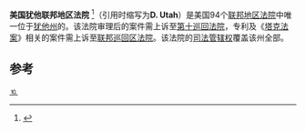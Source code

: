 {{Infobox U.S. district court
|district name =  美国犹他联邦地区法院
|abbrev = D. Utah
|appeals to = 第十巡回
|map image name = 
|map image width = 200
|map image caption = 
|seal = 
|seal size = 160
|established = 1894年7月16日 
|judges assigned = 5
|chief judge = Ted Stewart
|official site = http://www.utd.uscourts.gov/
}}

'''美国犹他联邦地区法院''' <ref name="中文名参考">{{cite web | url=http://www.xzbu.com/2/view-666514.htm | title=中文名参考 | accessdate=2013-08-08 }}</ref>（引用时缩写为''' D. Utah'''）是美国94个[[联邦地区法院|联邦地区法院]]中唯一位于[[犹他州|犹他州]]的。该法院审理后的案件需上诉至[[美国联邦第十巡回上诉法院|第十巡回法院]]，专利及《[[塔克法案|塔克法案]]》相关的案件需上诉至[[联邦巡回区法院|联邦巡回区法院]]。该法院的[[司法管辖权|司法管辖权]]覆盖该州全部。

==参考==
{{reflist}}
{{联邦地区法院}}

[[Category:美国联邦地区法院|⒑]]